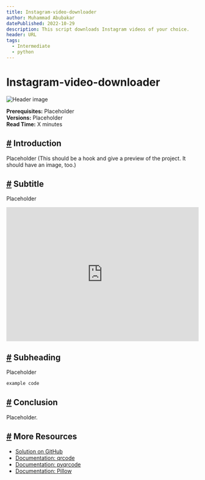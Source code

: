 ```yaml
---
title: Instagram-video-downloader
author: Muhammad Abubakar
datePublished: 2022-10-29
description: This script downloads Instagram videos of your choice.
header: URL
tags:
  - Intermediate
  - python
---
```


# Instagram-video-downloader

<AuthorAvatar author_name="Full Name" author_avatar="URL" />

![Header image](URL)

**Prerequisites:** Placeholder  
**Versions:** Placeholder  
**Read Time:** X minutes  

## [#](#-introduction) Introduction

Placeholder (This should be a hook and give a preview of the project. It should have an image, too.)

## [#](#-subtitle) Subtitle

Placeholder

<iframe
  width="100%"
  height="350px"
  src="https://www.youtube.com/embed/eIUD_NE1BDo?controls=0"
  title="YouTube video player"
  frameborder="0"
  allow="accelerometer; clipboard-write; encrypted-media; gyroscope; picture-in-picture"
  allowfullscreen
></iframe>  


## [#](#-subheading) Subheading

Placeholder

```py
example code
```


## [#](#-conclusion) Conclusion

Placeholder.

## [#](#-more-resources) More Resources

- [Solution on GitHub](https://github.com/codedex-io/projects/blob/main/projects/generate-a-qr-code-with-python/qr_code.py)
- [Documentation: qrcode](https://pypi.org/project/qrcode/)
- [Documentation: pyqrcode](https://pypi.org/project/PyQRCode/)
- [Documentation: Pillow](https://pypi.org/project/Pillow/)
